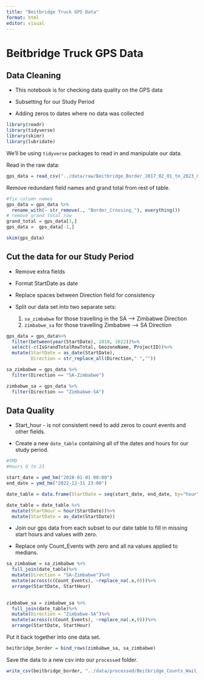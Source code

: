 ```yaml
---
title: "Beitbridge Truck GPS Data"
format: html
editor: visual
---
```


# Beitbridge Truck GPS Data 

## Data Cleaning

-   This notebook is for checking data quality on the GPS data

-   Subsetting for our Study Period

-   Adding zeros to dates where no data was collected

```r
library(readr)
library(tidyverse)
library(skimr)
library(lubridate)
```

We'll be using `tidyverse` packages to read in and manipulate our data.

Read in the raw data:

```r
gps_data = read_csv("../data/raw/Beitbridge_Border_2017_02_01_to_2023_02_28.csv")
```

Remove redundant field names and grand total from rest of table.

```r
#fix column names
gps_data = gps_data %>%
  rename_with(~ str_remove(., "Border_Crossing_"), everything())
# remove grand total row
grand_total = gps_data[1,]
gps_data =  gps_data[-1,]
```

```r
skim(gps_data)
```

## Cut the data for our Study Period

-   Remove extra fields

-   Format StartDate as date

-   Replace spaces between Direction field for consistency

-   Split our data set into two separate sets:

    1.  `sa_zimbabwe` for those travelling in the SA --\> Zimbabwe Direction
    2.  `zimbabwe_sa` for those travelling Zimbabwe --\> SA Direction

```r
gps_data = gps_data%>%
  filter(between(year(StartDate), 2018, 2022))%>%
  select(-c(IsGrandTotalRowTotal, GeozoneName, ProjectID))%>%
  mutate(StartDate = as_date(StartDate),
         Direction = str_replace_all(Direction," ",""))

sa_zimbabwe = gps_data %>%
  filter(Direction == "SA-Zimbabwe")

zimbabwe_sa = gps_data %>%
  filter(Direction == "Zimbabwe-SA")
```

## Data Quality

-   Start_hour - is not consistent need to add zeros to count events and other fields.

-   Create a new `date_table` containing all of the dates and hours for our study period.

```r
#YMD
#Hours 0 to 23

start_date = ymd_hm("2018-01-01 00:00")
end_date = ymd_hm("2022-12-31 23:00")

date_table = data.frame(StartDate = seq(start_date, end_date, by="hour"))

date_table = date_table %>%
  mutate(StartHour = hour(StartDate))%>%
  mutate(StartDate = as_date(StartDate))
```

-   Join our gps data from each subset to our date table to fill in missing start hours and values with zero.

-   Replace only Count_Events with zero and all na values applied to medians.

```r
sa_zimbabwe = sa_zimbabwe %>%
  full_join(date_table)%>%
  mutate(Direction = "SA-Zimbabwe")%>%
  mutate(across(c(Count_Events), ~replace_na(.x,0)))%>%
  arrange(StartDate, StartHour)
  
```

```r
zimbabwe_sa = zimbabwe_sa %>%
  full_join(date_table)%>%
  mutate(Direction = "Zimbabwe-SA")%>%
  mutate(across(c(Count_Events), ~replace_na(.x,0)))%>%
  arrange(StartDate, StartHour)
```

Put it back together into one data set.

```r
beitbridge_border = bind_rows(zimbabwe_sa, sa_zimbabwe)
```

Save the data to a new csv into our `processed` folder.

```r
write_csv(beitbridge_border, "../data/processed/Beitbridge_Counts_Wait_Time_2018_2022.csv")
```
